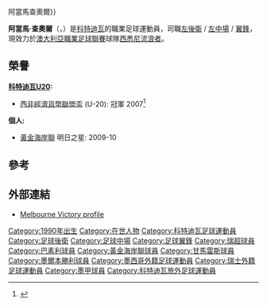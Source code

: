{{noteTA
|G1=football
|G2=uefa
|1=zh-hans:阿达马·特劳雷;zh-hant:阿當馬·查奧爾;
|2=zh-hans:特劳雷;zh-hant:查奧爾;
|3=zh-hans:阿达马;zh-hant:阿當馬;
}}

{{Other uses|阿當馬查奧爾 {{!}}阿當馬查奧爾}}
{{Infobox football biography
| name= 阿當馬·查奧爾
| fullname = Adama Traoré
| image = Adama Traore.jpg
| caption = 2012年阿當馬查奧爾在[[墨尔本胜利足球俱乐部|墨爾本勝利]]
| birth_date = {{birth date and age|df=yes|1990|2|3}}
| birth_place = [[科特迪瓦|科特迪瓦]][[邦杜庫|邦杜庫]]<ref>{{cite web| url=http://www.goal.com/en-sg/news/3883/features/2013/09/28/4292873/top-15-a-league-players-no-12-adama-traore| title=Top 15 A-League players: No. 12 Adama Traore| author=Iain Strachan| date=September 28, 2013| publisher=Goal.com| accessdate=2015-08-01| archive-date=2017-10-01| archive-url=https://web.archive.org/web/20171001213255/http://www.goal.com/en-sg/news/3883/features/2013/09/28/4292873/top-15-a-league-players-no-12-adama-traore| dead-url=no}}</ref>
| height = {{height|m=1.70}}
| currentclub  = [[西悉尼流浪者足球俱樂部|西悉尼流浪者]]
| clubnumber = 3
| position = [[左後衛|左後衛]] / [[左中場|左中場]] / [[翼鋒|翼鋒]]
| youthyears1 = 2002–2004
| youthclubs1 = Celtic Football Academie
| youthyears2 = 2005–2006
| youthclubs2 = [[Ecole_de_Football_Yéo_Martial|EF Yéo Martial]]
| years1 = 2006–2008
| clubs1 = [[Ecole_de_Football_Yéo_Martial|EF Yéo Martial]]
| caps1 =
| goals1 =
| years2 = 2009–2012
| clubs2 = [[黃金海岸聯足球會|黃金海岸聯]]
| caps2 = 69
| goals2 = 3
| years3 = 2012–2014
| clubs3 = [[墨尔本胜利足球俱乐部|墨爾本勝利]]
| caps3 = 48
| goals3 = 1
| years4 = 2014–2015
| clubs4 = [[維多利亞體育會|甘馬雷斯]]
| caps4 = 15
| goals4 = 0
| years5 = 2015–2017
| clubs5 = [[巴素利足球會|巴素利]]
| caps5  = 58
| goals5 = 1
| years6         = 2017–2019
| clubs6         = {{le|古斯蒂佩體育俱樂部|Göztepe S.K.|古斯蒂佩}}
| caps6          = 27
| goals6         = 0
| years7         = 2019–2021
| clubs7         = [[墨尔本胜利足球俱乐部|墨爾本勝利]]
| caps7          = 40
| goals7         = 0
| years8         = 2021–
| clubs8         = [[西悉尼流浪者足球俱樂部|西悉尼流浪者]]
| caps8          = 6
| goals8         = 0
| nationalyears1 = 2007
| nationalteam1 = [[科特迪瓦國家足球隊|科特迪瓦U17]]
| nationalcaps1 = 1
| nationalgoals1 = 0
| nationalyears2 = 2006–2007
| nationalteam2 = [[科特迪瓦國家足球隊|科特迪瓦U19]]
| nationalcaps2 = 1
| nationalgoals2 = 0
| nationalyears3 = 2007–2009
| nationalteam3 = [[科特迪瓦國家足球隊|科特迪瓦U20]]
| nationalcaps3 = 5
| nationalgoals3 = 1
| nationalyears4 = 2015–
| nationalteam4 = [[科特迪瓦國家足球隊|科特迪瓦]]
| nationalcaps4 = 12
| nationalgoals4 = 0
| club-update = 2022年1月9日
| nationalteam-update = 2018年3月27日
}}

'''阿當馬·查奧爾'''（{{lang-en|'''Adama Traoré'''}}，{{bd|1990年|2月3日}}）是[[科特迪瓦|科特迪瓦]]的職業足球運動員，司職[[左後衛|左後衛]] / [[左中場|左中場]] / [[翼鋒|翼鋒]]，現效力於[[澳大利亞職業足球聯賽|澳大利亞職業足球聯賽]]球隊[[西悉尼流浪者足球俱樂部|西悉尼流浪者]]。

==榮譽==
'''[[科特迪瓦國家足球隊|科特迪瓦U20]]:'''
* [[西非經濟貨幣聯盟盃|西非經濟貨幣聯盟盃]] (U-20): 冠軍 2007<ref>{{cite web|url=http://tournoiuemoa.fr/joomla/index.php?option=com_content&task=view&id=230&Itemid=149|title=http://tournoiuemoa.fr/joomla/index.php?option=com_content&task=view&id=230&Itemid=149|publisher=UEMOA|date=15 November 2007}}{{dead link|date=2018年5月 |bot=InternetArchiveBot |fix-attempted=yes }}</ref>

'''個人:'''
* [[黃金海岸聯足球會|黃金海岸聯]] 明日之星: 2009-10

==參考==
{{Reflist}}

==外部連結==
* [https://web.archive.org/web/20120520105712/http://www.footballaustralia.com.au/melbournevictory/players/Adama-Traore/1800 Melbourne Victory profile]

{{DEFAULTSORT:Traore, Adama}}
[[Category:1990年出生|Category:1990年出生]]
[[Category:在世人物|Category:在世人物]]
[[Category:科特迪瓦足球運動員|Category:科特迪瓦足球運動員]]
[[Category:足球後衛|Category:足球後衛]]
[[Category:足球中場|Category:足球中場]]
[[Category:足球翼鋒|Category:足球翼鋒]]
[[Category:瑞超球員|Category:瑞超球員]]
[[Category:巴素利球員|Category:巴素利球員]]
[[Category:黃金海岸聯球員|Category:黃金海岸聯球員]]
[[Category:甘馬雷斯球員|Category:甘馬雷斯球員]]
[[Category:墨爾本勝利球員|Category:墨爾本勝利球員]]
[[Category:墨西哥外籍足球運動員|Category:墨西哥外籍足球運動員]]
[[Category:瑞士外籍足球運動員|Category:瑞士外籍足球運動員]]
[[Category:墨甲球員|Category:墨甲球員]]
[[Category:科特迪瓦旅外足球運動員|Category:科特迪瓦旅外足球運動員]]